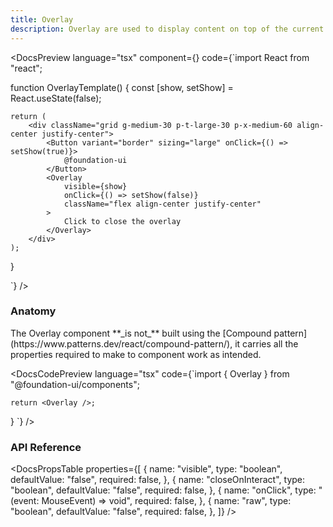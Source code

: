 ```yaml
---
title: Overlay
description: Overlay are used to display content on top of the current layer.
---
```


<DocsSection>

<DocsPreview language="tsx" component={<OverlayTemplate />} code={`import React from "react";

function OverlayTemplate() {
const [show, setShow] = React.useState<boolean>(false);

    return (
        <div className="grid g-medium-30 p-t-large-30 p-x-medium-60 align-center justify-center">
            <Button variant="border" sizing="large" onClick={() => setShow(true)}>
                @foundation-ui
            </Button>
            <Overlay
                visible={show}
                onClick={() => setShow(false)}
                className="flex align-center justify-center"
            >
                Click to close the overlay
            </Overlay>
        </div>
    );

}

`} />

</DocsSection>

<DocsSection>

### Anatomy

<DocsTextBlock className="m-b-medium-60">
  The Overlay component **_is not_** built using the [Compound
  pattern](https://www.patterns.dev/react/compound-pattern/), it carries all the
  properties required to make to component work as intended.
</DocsTextBlock>

<DocsCodePreview
  language="tsx"
  code={`import { Overlay } from "@foundation-ui/components";

    return <Overlay />;
}
`} />

</DocsSection>

### API Reference

<DocsSection className="m-y-large-10">

<DocsPropsTable
  properties={[
    {
      name: "visible",
      type: "boolean",
      defaultValue: "false",
      required: false,
    },
    {
      name: "closeOnInteract",
      type: "boolean",
      defaultValue: "false",
      required: false,
    },
    {
      name: "onClick",
      type: "(event: MouseEvent<HTMLDivElement>) => void",
      required: false,
    },
    {
      name: "raw",
      type: "boolean",
      defaultValue: "false",
      required: false,
    },
  ]}
/>

</DocsSection>

<DocsFooter prev="/docs/components/otp-field" next="/docs/components/page" />
